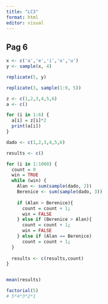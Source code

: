 ```yaml
---
title: "LC3"
format: html
editor: visual
---
```


## Pag 6

```r
x <- c('a','e','i','o','u')
y <- sample(x, 4)

replicate(5, y)
```

```r
replicate(3, sample(1:9, 5))
```

```r
z <- c(1,2,3,4,5,6)
a <- c()

for (i in 1:6) {
  a[i] = z[i]*2
  print(a[i])
}

```

```r
dado <- c(1,2,3,4,5,6)

results <- c()

for (i in 1:1000) {
  count = 0
  win = TRUE
  while (win) {
    Alan <- sum(sample(dado, 2))
    Berenice <- sum(sample(dado, 3))
    
    if (Alan > Berenice){
      count = count + 1;
      win = FALSE
    } else if (Berenice > Alan){
      count = count + 1;
      win = FALSE
    } else if (Alan == Berenice)
      count = count + 1;
  }
  
  results <- c(results,count)
}


mean(results)


```

```r
factorial(5)
# 5*4*3*2*1
```
